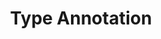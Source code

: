 ---
id: "ts_tf_easy_002"
questionType: "TRUE_FALSE"
title: "Type Annotation"
statement: "You can declare a variable type using a colon in TypeScript."
difficulty: "EASY"
category: "Type Script"
correctAnswer: true
explanation: "Type annotations use a colon followed by the type, e.g., let x: number."
---